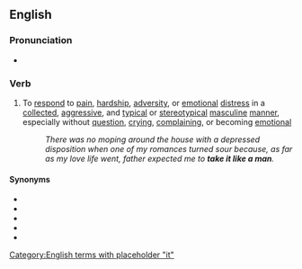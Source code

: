 ==English==

===Pronunciation===
* {{audio|en|En-au-take it like a man.ogg|Audio (AU)}}

===Verb===
{{en-verb|[[takes]] it like a man|[[taking]] it like a man|[[took]] it like a man|[[taken]] it like a man}}

# {{lb|en|idiom}} To [[respond]] to [[pain]], [[hardship]], [[adversity]], or [[emotional]] [[distress]] in a [[collected]], [[aggressive]], and [[typical]] or [[stereotypical]] [[masculine]] [[manner]], especially without [[question]], [[crying]], [[complaining]], or becoming [[emotional]]
#: ''There was no moping around the house with a depressed disposition when one of my romances turned sour because, as far as my love life went, father expected me to '''take it like a man'''.''

====Synonyms====
* {{l|en|buck up}}
* {{l|en|deal with it}}
* {{l|en|man up}}
* {{l|en|suck it up}}
* {{l|en|take one for the team}}

[[Category:English terms with placeholder "it"]]